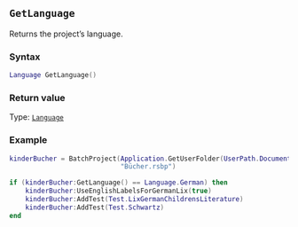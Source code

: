::: {.minipage data-latex="{\textwidth}"}
## `GetLanguage`

Returns the project's language.

### Syntax {-}

``` .lua
Language GetLanguage()
```

### Return value {-}

Type: [`Language`](#language)

### Example {-}

``` .lua
kinderBucher = BatchProject(Application.GetUserFolder(UserPath.Documents) ..
                            "Bücher.rsbp")

if (kinderBucher:GetLanguage() == Language.German) then
    kinderBucher:UseEnglishLabelsForGermanLix(true)
    kinderBucher:AddTest(Test.LixGermanChildrensLiterature)
    kinderBucher:AddTest(Test.Schwartz)
end
```
:::
